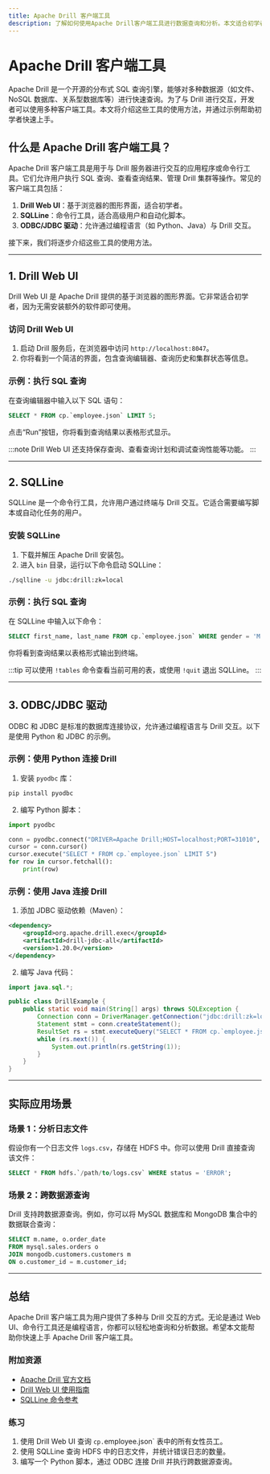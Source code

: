 ```yaml
---
title: Apache Drill 客户端工具
description: 了解如何使用Apache Drill客户端工具进行数据查询和分析。本文适合初学者，涵盖基本概念、代码示例和实际应用场景。
---
```


# Apache Drill 客户端工具

Apache Drill 是一个开源的分布式 SQL 查询引擎，能够对多种数据源（如文件、NoSQL 数据库、关系型数据库等）进行快速查询。为了与 Drill 进行交互，开发者可以使用多种客户端工具。本文将介绍这些工具的使用方法，并通过示例帮助初学者快速上手。

## 什么是 Apache Drill 客户端工具？

Apache Drill 客户端工具是用于与 Drill 服务器进行交互的应用程序或命令行工具。它们允许用户执行 SQL 查询、查看查询结果、管理 Drill 集群等操作。常见的客户端工具包括：

1. **Drill Web UI**：基于浏览器的图形界面，适合初学者。
2. **SQLLine**：命令行工具，适合高级用户和自动化脚本。
3. **ODBC/JDBC 驱动**：允许通过编程语言（如 Python、Java）与 Drill 交互。

接下来，我们将逐步介绍这些工具的使用方法。

---

## 1. Drill Web UI

Drill Web UI 是 Apache Drill 提供的基于浏览器的图形界面。它非常适合初学者，因为无需安装额外的软件即可使用。

### 访问 Drill Web UI
1. 启动 Drill 服务后，在浏览器中访问 `http://localhost:8047`。
2. 你将看到一个简洁的界面，包含查询编辑器、查询历史和集群状态等信息。

### 示例：执行 SQL 查询
在查询编辑器中输入以下 SQL 语句：
```sql
SELECT * FROM cp.`employee.json` LIMIT 5;
```
点击“Run”按钮，你将看到查询结果以表格形式显示。

:::note
Drill Web UI 还支持保存查询、查看查询计划和调试查询性能等功能。
:::

---

## 2. SQLLine

SQLLine 是一个命令行工具，允许用户通过终端与 Drill 交互。它适合需要编写脚本或自动化任务的用户。

### 安装 SQLLine
1. 下载并解压 Apache Drill 安装包。
2. 进入 `bin` 目录，运行以下命令启动 SQLLine：
```bash
./sqlline -u jdbc:drill:zk=local
```

### 示例：执行 SQL 查询
在 SQLLine 中输入以下命令：
```sql
SELECT first_name, last_name FROM cp.`employee.json` WHERE gender = 'M';
```
你将看到查询结果以表格形式输出到终端。

:::tip
可以使用 `!tables` 命令查看当前可用的表，或使用 `!quit` 退出 SQLLine。
:::

---

## 3. ODBC/JDBC 驱动

ODBC 和 JDBC 是标准的数据库连接协议，允许通过编程语言与 Drill 交互。以下是使用 Python 和 JDBC 的示例。

### 示例：使用 Python 连接 Drill
1. 安装 `pyodbc` 库：
```bash
pip install pyodbc
```
2. 编写 Python 脚本：
```python
import pyodbc

conn = pyodbc.connect("DRIVER=Apache Drill;HOST=localhost;PORT=31010", autocommit=True)
cursor = conn.cursor()
cursor.execute("SELECT * FROM cp.`employee.json` LIMIT 5")
for row in cursor.fetchall():
    print(row)
```

### 示例：使用 Java 连接 Drill
1. 添加 JDBC 驱动依赖（Maven）：
```xml
<dependency>
    <groupId>org.apache.drill.exec</groupId>
    <artifactId>drill-jdbc-all</artifactId>
    <version>1.20.0</version>
</dependency>
```
2. 编写 Java 代码：
```java
import java.sql.*;

public class DrillExample {
    public static void main(String[] args) throws SQLException {
        Connection conn = DriverManager.getConnection("jdbc:drill:zk=local");
        Statement stmt = conn.createStatement();
        ResultSet rs = stmt.executeQuery("SELECT * FROM cp.`employee.json` LIMIT 5");
        while (rs.next()) {
            System.out.println(rs.getString(1));
        }
    }
}
```

---

## 实际应用场景

### 场景 1：分析日志文件
假设你有一个日志文件 `logs.csv`，存储在 HDFS 中。你可以使用 Drill 直接查询该文件：
```sql
SELECT * FROM hdfs.`/path/to/logs.csv` WHERE status = 'ERROR';
```

### 场景 2：跨数据源查询
Drill 支持跨数据源查询。例如，你可以将 MySQL 数据库和 MongoDB 集合中的数据联合查询：
```sql
SELECT m.name, o.order_date
FROM mysql.sales.orders o
JOIN mongodb.customers.customers m
ON o.customer_id = m.customer_id;
```

---

## 总结

Apache Drill 客户端工具为用户提供了多种与 Drill 交互的方式。无论是通过 Web UI、命令行工具还是编程语言，你都可以轻松地查询和分析数据。希望本文能帮助你快速上手 Apache Drill 客户端工具。

### 附加资源
- [Apache Drill 官方文档](https://drill.apache.org/docs/)
- [Drill Web UI 使用指南](https://drill.apache.org/docs/web-console/)
- [SQLLine 命令参考](https://drill.apache.org/docs/using-the-jdbc-driver/)

### 练习
1. 使用 Drill Web UI 查询 `cp.`employee.json` 表中的所有女性员工。
2. 使用 SQLLine 查询 HDFS 中的日志文件，并统计错误日志的数量。
3. 编写一个 Python 脚本，通过 ODBC 连接 Drill 并执行跨数据源查询。